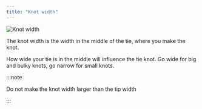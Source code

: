 ```yaml
---
title: "Knot width"
---
```


![Knot width](knotwidth.svg)

The knot width is the width in the middle of the tie, where you make the knot.

How wide your tie is in the middle will influence the tie knot. Go wide for big and bulky knots, go narrow for small knots.

:::note


Do not make the knot width larger than the tip width

:::




